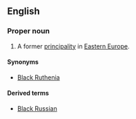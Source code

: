 ==English==
{{wikipedia}}

===Proper noun===
{{en-proper noun}}

# {{label|en|historical}} A former [[principality]] in [[Eastern Europe]].

====Synonyms====
* [[Black Ruthenia]]

====Derived terms====
* [[Black Russian]]